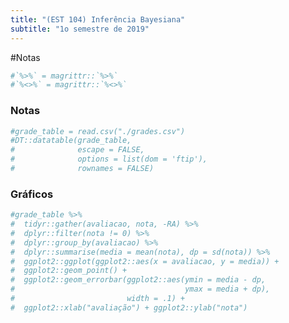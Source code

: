 ```yaml
---
title: "(EST 104) Inferência Bayesiana"
subtitle: "1o semestre de 2019"
---
```


#Notas

```r
#`%>%` = magrittr::`%>%`
#`%<>%` = magrittr::`%<>%`
```

### Notas

```r
#grade_table = read.csv("./grades.csv")
#DT::datatable(grade_table,
#              escape = FALSE,
#              options = list(dom = 'ftip'),
#              rownames = FALSE)
```

### Gráficos

```r
#grade_table %>% 
#  tidyr::gather(avaliacao, nota, -RA) %>%
#  dplyr::filter(nota != 0) %>% 
#  dplyr::group_by(avaliacao) %>% 
#  dplyr::summarise(media = mean(nota), dp = sd(nota)) %>% 
#  ggplot2::ggplot(ggplot2::aes(x = avaliacao, y = media)) +
#  ggplot2::geom_point() +
#  ggplot2::geom_errorbar(ggplot2::aes(ymin = media - dp,
#                                      ymax = media + dp),
#                         width = .1) +
#  ggplot2::xlab("avaliação") + ggplot2::ylab("nota")
```
